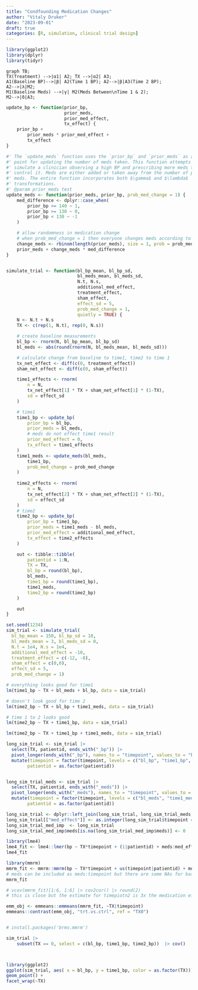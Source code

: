```yaml
---
title: "Condfounding Medication Changes"
author: "Vitaly Druker"
date: "2023-09-01"
draft: true
categories: [R, simulation, clinical trial design]
---
```





```r
library(ggplot2)
library(dplyr)
library(tidyr)
```
```mermaid
graph TB;
TX(Treatment) -->|α1| A2; TX -->|α2| A3;
A1(Baseline BP)-->|β| A2(Time 1 BP); A2-->|β|A3(Time 2 BP);
A2-->|λ|M2;
M1(Baseline Meds) -->|γ| M2(Meds Between\nTime 1 & 2);
M2-->|δ|A3; 
```


```r
update_bp <- function(prior_bp,
                      prior_meds,
                      prior_med_effect,
                      tx_effect) {
    prior_bp +
        prior_meds * prior_med_effect +
        tx_effect
}

#' The `update_meds` function uses the `prior_bp` and `prior_meds` as a starting
#' point for updating the number of meds taken. This function attempts to
#' simulate a clinician observing a high BP and prescribing more meds to try to
#' control it. Meds are either added or taken away from the number of prior
#' meds. The entire function incorporates both $\gamma$ and $\lambda$
#' transformations.
#' @param prior_meds test
update_meds <- function(prior_meds, prior_bp, prob_med_change = 1) {
    med_difference <- dplyr::case_when(
        prior_bp >= 140 ~ 1,
        prior_bp >= 130 ~ 0,
        prior_bp < 130 ~ -1
    )

    # allow randomness in medication change 
    # when prob_med_change = 1 then everyone changes meds according to the above
    change_meds <- rbinom(length(prior_meds), size = 1, prob = prob_med_change)
    prior_meds + change_meds * med_difference
}


simulate_trial <- function(bl_bp_mean, bl_bp_sd,
                           bl_meds_mean, bl_meds_sd,
                           N.t, N.s,
                           additional_med_effect,
                           treatment_effect,
                           sham_effect,
                           effect_sd = 5,
                           prob_med_change = 1,
                           quietly = TRUE) {
    N <- N.t + N.s
    TX <- c(rep(1, N.t), rep(0, N.s))

    # create baseline measurements
    bl_bp <- rnorm(N, bl_bp_mean, bl_bp_sd)
    bl_meds <- abs(round(rnorm(N, bl_meds_mean, bl_meds_sd)))

    # calculate change from baseline to time1, time2 to time 1
    tx_net_effect <- diff(c(0, treatment_effect))
    sham_net_effect <- diff(c(0, sham_effect))

    time1_effects <- rnorm(
        n = N,
        tx_net_effect[1] * TX + sham_net_effect[1] * (1-TX),
        sd = effect_sd
    )

    # time1
    time1_bp <- update_bp(
        prior_bp = bl_bp,
        prior_meds = bl_meds,
        # meds do not effect time1 result
        prior_med_effect = 0,
        tx_effect = time1_effects
    )
    time1_meds <- update_meds(bl_meds,
        time1_bp,
        prob_med_change = prob_med_change
    )
    
    time2_effects <- rnorm(
        n = N,
        tx_net_effect[2] * TX + sham_net_effect[2] * (1-TX),
        sd = effect_sd
    ) 
    # time2
    time2_bp <- update_bp(
        prior_bp = time1_bp,
        prior_meds = time1_meds - bl_meds,
        prior_med_effect = additional_med_effect,
        tx_effect = time2_effects
    )

    out <- tibble::tibble(
        patientid = 1:N,
        TX = TX,
        bl_bp = round(bl_bp),
        bl_meds,
        time1_bp = round(time1_bp),
        time1_meds,
        time2_bp = round(time2_bp)
    )

    out
}
```



```r

set.seed(1234)
sim_trial <- simulate_trial(
  bl_bp_mean = 150, bl_bp_sd = 10,
  bl_meds_mean = 3, bl_meds_sd = 0,
  N.t = 1e4, N.s = 1e4,
  additional_med_effect = -10, 
  treatment_effect = c(-12, -8),
  sham_effect = c(0,0),
  effect_sd = 5,
  prob_med_change = 1)

```

```r
# everything looks good for time1
lm(time1_bp ~ TX + bl_meds + bl_bp, data = sim_trial)

# doesn't look good for time 2
lm(time2_bp ~ TX + bl_bp + time1_meds, data = sim_trial)

# time 1 to 2 looks good
lm(time2_bp ~ TX + time1_bp, data = sim_trial)

lm(time2_bp ~ TX + time1_bp + time1_meds, data = sim_trial)
```



```r
long_sim_trial <- sim_trial |>
  select(TX, patientid, ends_with("_bp")) |>
  pivot_longer(ends_with("_bp"), names_to = "timepoint", values_to = "bp") |>
  mutate(timepoint = factor(timepoint, levels = c("bl_bp", "time1_bp", "time2_bp"), labels = c("bl", "time1", "time2")),
        patientid = as.factor(patientid))


long_sim_trial_meds <- sim_trial |>
  select(TX, patientid, ends_with("_meds")) |>
  pivot_longer(ends_with("_meds"), names_to = "timepoint", values_to = "meds") |>
  mutate(timepoint = factor(timepoint, levels = c("bl_meds", "time1_meds"), labels = c("time1", "time2")),
        patientid = as.factor(patientid))

long_sim_trial <- dplyr::left_join(long_sim_trial, long_sim_trial_meds, by = join_by(TX, patientid, timepoint))
long_sim_trial[["med_effect"]] <- as.integer(long_sim_trial$timepoint == "time2")
long_sim_trial_med_imp  <- long_sim_trial
long_sim_trial_med_imp$meds[is.na(long_sim_trial_med_imp$meds)] <- 0
```

```r
library(lme4)
lme4_fit <- lme4::lmer(bp ~ TX*timepoint + (1|patientid) + meds:med_effect, data = long_sim_trial_med_imp)
lme4_fit

```


```r
library(mmrm)
mmrm_fit <- mmrm::mmrm(bp ~ TX*timepoint + us(timepoint|patientid) + meds:timepoint , data = long_sim_trial_med_imp)
# meds can be included as meds:timepoint but there are some NAs for baseline and time1 since there is no variability to the meds
mmrm_fit

# vcov(mmrm_fit)[1:6, 1:6] |> cov2cor() |> round(2)
# this is close but the estimate for timepiotn2 is 3x the medication effect
```

```r

emm_obj <- emmeans::emmeans(mmrm_fit, ~TX|timepoint)
emmeans::contrast(emm_obj, "trt.vs.ctrl", ref = "TX0")
```

```r

```

```r
# install.packages('brms.mmrm')

```


```r
sim_trial |> 
    subset(TX == 0, select = c(bl_bp, time1_bp, time2_bp))  |> cov()



library(ggplot2)
ggplot(sim_trial, aes( x = bl_bp, y = time1_bp, color = as.factor(TX))) +
geom_point() +
facet_wrap(~TX)


```
